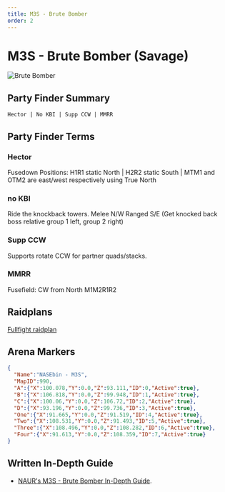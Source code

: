 ```yaml
---
title: M3S - Brute Bomber
order: 2
---
```


# M3S - Brute Bomber (Savage)

![Brute Bomber](/images/thumbnails/savage/aac_lhw/m3s.png)

## Party Finder Summary

```
Hector | No KBI | Supp CCW | MMRR
```

## Party Finder Terms

### Hector

Fusedown Positions: H1R1 static North | H2R2 static South | MTM1 and OTM2 are east/west respectively using True North

### no KBI

Ride the knockback towers. Melee N/W Ranged S/E (Get knocked back boss relative group 1 left, group 2 right)

### Supp CCW

Supports rotate CCW for partner quads/stacks.

### MMRR

Fusefield: CW from North M1M2R1R2

## Raidplans

[Fullfight raidplan](https://raidplan.io/plan/RA356IAfPAKoPqJL)

## Arena Markers

```json
{
  "Name":"NASEbin - M3S",
  "MapID":990,
  "A":{"X":100.078,"Y":0.0,"Z":93.111,"ID":0,"Active":true},
  "B":{"X":106.818,"Y":0.0,"Z":99.948,"ID":1,"Active":true},
  "C":{"X":100.06,"Y":0.0,"Z":106.72,"ID":2,"Active":true},
  "D":{"X":93.196,"Y":0.0,"Z":99.736,"ID":3,"Active":true},
  "One":{"X":91.665,"Y":0.0,"Z":91.519,"ID":4,"Active":true},
  "Two":{"X":108.531,"Y":0.0,"Z":91.493,"ID":5,"Active":true},
  "Three":{"X":108.496,"Y":0.0,"Z":108.282,"ID":6,"Active":true},
  "Four":{"X":91.613,"Y":0.0,"Z":108.359,"ID":7,"Active":true}
}
```

## Written In-Depth Guide

- [NAUR's M3S - Brute Bomber In-Depth Guide](/savage/m3s/guide).